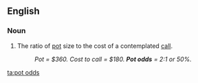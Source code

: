 ==English==

===Noun===
{{en-plural noun}}

# {{lb|en|poker}} The ratio of [[pot]] size to the cost of a contemplated [[call]].
#: ''Pot = $360. Cost to call = $180. '''Pot odds''' = 2:1 or 50%.''

[[ta:pot odds]]